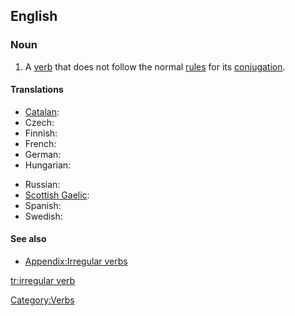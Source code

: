 ==English==
{{wikipedia}}

===Noun===
{{en-noun|sg=[[irregular]] [[verb]]}}

# A [[verb]] that does not follow the normal [[rule]]s for its [[conjugation]].

====Translations====
{{trans-top|verb that does not follow the normal rules for its conjugation}}
* [[Catalan]]: {{t|ca|verb irregular|g=m}}
* Czech: {{t-|cs|nepravidelné sloveso|n}}
* Finnish: {{t-|fi|epäsäännöllinen verbi}}
* French: {{t|fr|verbe irrégulier|g=m}}
* German: {{t|de|unregelmäßiges Verb|g=n}}
* Hungarian: {{t-|hu|rendhagyó ige}}
{{trans-mid}}
* Russian: {{t-|ru|неправильный глагол|g=m|tr=neprávil’nyj glagól|sc=Cyrl}}
* [[Scottish Gaelic]]: {{t|gd|gnìomhair neo-riaghailteach|xs=Scottish Gaelic}}
* Spanish: {{t|es|verbo irregular|g=m}}
* Swedish: {{t|sv|oregelbundet verb}}
{{trans-bottom}}

====See also====
* [[Appendix:Irregular verbs]]

[[Category:Verbs]]

[[tr:irregular verb]]